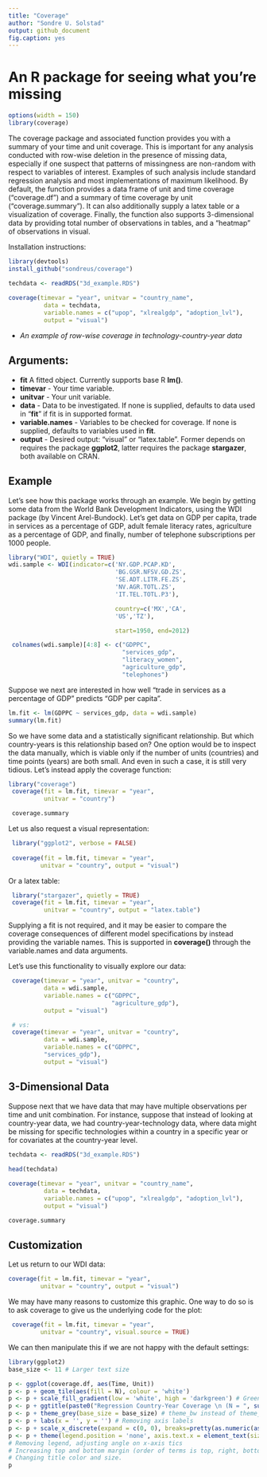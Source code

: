 ```yaml
---
title: "Coverage"
author: "Sondre U. Solstad"
output: github_document
fig.caption: yes
---
```

#  An R package for seeing what you're missing

```r
options(width = 150)
library(coverage)
```

The coverage package and associated function provides you with a summary of your time and unit coverage. This is important for any analysis conducted with row-wise deletion in the presence of missing data, especially if one suspect that patterns of missingness are non-random with respect to variables of interest. Examples of such analysis include standard regression analysis and most implementations of maximum likelihood. By default, the function provides a data frame of unit and time coverage ("coverage.df") and a summary of time coverage by unit ("coverage.summary"). It can also additionally supply a latex table or a visualization of coverage. Finally, the function also supports 3-dimensional data by providing total number of observations in tables, and a "heatmap" of observations in visual.

Installation instructions:
```r
library(devtools)
install_github("sondreus/coverage")
```


```r
techdata <- readRDS("3d_example.RDS")
 
coverage(timevar = "year", unitvar = "country_name",
          data = techdata,
          variable.names = c("upop", "xlrealgdp", "adoption_lvl"),
          output = "visual")

```

- *An example of row-wise coverage in technology-country-year data*

## Arguments: 

* **fit** A fitted object. Currently supports base R **lm()**.
* **timevar** - Your time variable.
* **unitvar** - Your unit variable.
* **data** - Data to be investigated. If none is supplied, defaults to data used in "**fit**" if fit is in supported format.
* **variable.names** - Variables to be checked for coverage. If none is supplied, defaults to variables used in **fit**.
* **output** - Desired output: "visual" or "latex.table". Former depends on requires the package **ggplot2**, latter requires the package **stargazer**, both available on CRAN.

## Example

Let's see how this package works through an example. We begin by getting some data from the World Bank Development Indicators, using the WDI package (by Vincent Arel-Bundock). Let's get data on GDP per capita, trade in services as a percentage of GDP, adult female literacy rates, agriculture as a percentage of GDP, and finally, number of telephone subscriptions per 1000 people.
```r
library("WDI", quietly = TRUE)
wdi.sample <- WDI(indicator=c('NY.GDP.PCAP.KD',
                              'BG.GSR.NFSV.GD.ZS',
                              'SE.ADT.LITR.FE.ZS',
                              'NV.AGR.TOTL.ZS',
                              'IT.TEL.TOTL.P3'),

                              country=c('MX','CA',
                              'US','TZ'),

                              start=1950, end=2012)

 colnames(wdi.sample)[4:8] <- c("GDPPC",
                                "services_gdp",
                                "literacy_women",
                                "agriculture_gdp",
                                "telephones")
```

Suppose we next are interested in how well "trade in services as a percentage of GDP" predicts "GDP per capita".

```r
lm.fit <- lm(GDPPC ~ services_gdp, data = wdi.sample)
summary(lm.fit)
```

So we have some data and a statistically significant relationship. But which country-years is this relationship based on? One option would be to inspect the data manually, which is viable only if the number of units (countries) and time points (years) are both small. And even in such a case, it is still very tidious. Let's instead apply the coverage function:

```r
library("coverage")
 coverage(fit = lm.fit, timevar = "year",
          unitvar = "country")

 coverage.summary
```

Let us also request a visual representation:
```r
 library("ggplot2", verbose = FALSE)
 
 coverage(fit = lm.fit, timevar = "year",
         unitvar = "country", output = "visual")
```

Or a latex table:
```r
 library("stargazer", quietly = TRUE)
 coverage(fit = lm.fit, timevar = "year",
          unitvar = "country", output = "latex.table")
```

Supplying a fit is not required, and it may be easier to compare the coverage consequences of different model specifications by instead providing the variable names. This is supported in **coverage()** through the variable.names and data arguments.


Let's use this functionality to visually explore our data:

```r
 coverage(timevar = "year", unitvar = "country",
          data = wdi.sample,
          variable.names = c("GDPPC",
                             "agriculture_gdp"),
          output = "visual")

 # vs:
 coverage(timevar = "year", unitvar = "country",
          data = wdi.sample,
          variable.names = c("GDPPC",
          "services_gdp"),
          output = "visual")

```

## 3-Dimensional Data 

Suppose next that we have data that may have multiple observations per time and unit combination. For instance, suppose that instead of looking at country-year data, we had country-year-technology data, where data might be missing for specific technologies within a country in a specific year or for covariates at the country-year level.

```r
techdata <- readRDS("3d_example.RDS")

head(techdata)
 
coverage(timevar = "year", unitvar = "country_name",
          data = techdata,
          variable.names = c("upop", "xlrealgdp", "adoption_lvl"),
          output = "visual")

coverage.summary
```


## Customization

Let us return to our WDI data:
```r
coverage(fit = lm.fit, timevar = "year",
         unitvar = "country", output = "visual")
```

We may have many reasons to customize this graphic. One way to do so is to ask coverage to give us the underlying code for the plot:

```r
 coverage(fit = lm.fit, timevar = "year",
         unitvar = "country", visual.source = TRUE)
```

We can then manipulate this if we are not happy with the default settings:

```r
library(ggplot2)
base_size <- 11 # Larger text size

p <- ggplot(coverage.df, aes(Time, Unit))  
p <- p + geom_tile(aes(fill = N), colour = 'white') 
p <- p + scale_fill_gradient(low = 'white', high = 'darkgreen') # Green instead of blue 
p <- p + ggtitle(paste0("Regression Country-Year Coverage \n (N = ", sum(coverage.df$N), ")")) # Adding title
p <- p + theme_grey(base_size = base_size) # theme_bw instead of theme_grey 
p <- p + labs(x = '', y = '') # Removing axis labels 
p <- p + scale_x_discrete(expand = c(0, 0), breaks=pretty(as.numeric(as.character(coverage.df$Time)), n=25)) + scale_y_discrete(expand = c(0, 0)) # Changing number of x-axis tics
p <- p + theme(legend.position = 'none', axis.text.x = element_text(size = base_size * 0.8, angle = 320, hjust = 0, colour = 'grey50'), plot.margin = unit(c(10, 15, 10, 5), "pt"), plot.title = element_text(color="grey50", size=12)) 
# Removing legend, adjusting angle on x-axis tics 
# Increasing top and bottom margin (order of terms is top, right, bottom, left)
# Changing title color and size.
p

```




